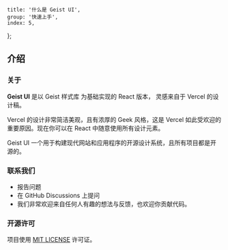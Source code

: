 
	title: '什么是 Geist UI',
	group: '快速上手',
	index: 5,
};

## 介绍

### 关于

**Geist UI** 是以 <Link rel="nofollow" target="_blank" href="https://github.com/geist-org/style">Geist 样式库</Link> 为基础实现的 React 版本，
灵感来自于 <Link rel="nofollow" target="_blank" href="https://vercel.co/design">Vercel 的设计稿</Link>。

Vercel 的设计非常简洁美观，且有浓厚的 Geek 风格，这是 Vercel 如此受欢迎的重要原因。现在你可以在
React 中随意使用所有设计元素。

Geist UI 一个用于构建现代网站和应用程序的开源设计系统，且所有项目都是开源的。

<Spacer y={3} />

### 联系我们

- <Link
  	color
  	target="_blank"
  	rel="nofollow"
  	href="https://github.com/geist-org/react/issues/new">
  	报告问题
  </Link>
- <Link
  	color
  	target="_blank"
  	rel="nofollow"
  	href="https://github.com/geist-org/react/discussions">
  	在 GitHub Discussions 上提问
  </Link>
- 我们非常欢迎来自任何人有趣的想法与反馈，也欢迎你贡献代码。

<Spacer y={3} />

### 开源许可

项目使用 [MIT LICENSE](https://github.com/geist-org/react/blob/master/LICENSE) 许可证。

